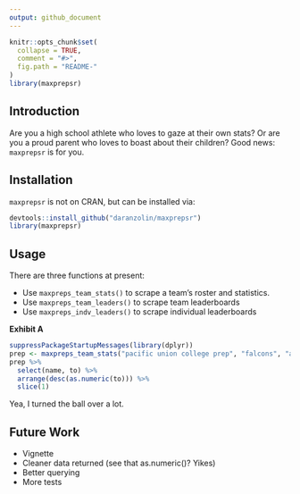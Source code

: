 ```yaml
---
output: github_document
---
```


<!-- README.md is generated from README.Rmd. Please edit that file -->

```r
knitr::opts_chunk$set(
  collapse = TRUE,
  comment = "#>",
  fig.path = "README-"
)
library(maxprepsr)
```

## Introduction

Are you a high school athlete who loves to gaze at their own stats? Or are you a proud parent who loves to
boast about their children? Good news: `maxprepsr` is for you.

## Installation

`maxprepsr` is not on CRAN, but can be installed via:

```r
devtools::install_github("daranzolin/maxprepsr")
library(maxprepsr)
```

## Usage

There are three functions at present:

* Use `maxpreps_team_stats()` to scrape a team's roster and statistics.
* Use `maxpreps_team_leaders()` to scrape team leaderboards
* Use `maxpreps_indv_leaders()` to scrape individual leaderboards

**Exhibit A**

```r
suppressPackageStartupMessages(library(dplyr))
prep <- maxpreps_team_stats("pacific union college prep", "falcons", "angwin", "ca", "basketball", "04-05")
prep %>% 
  select(name, to) %>% 
  arrange(desc(as.numeric(to))) %>% 
  slice(1)
```

Yea, I turned the ball over a lot.

## Future Work

* Vignette
* Cleaner data returned (see that as.numeric()? Yikes)
* Better querying
* More tests
